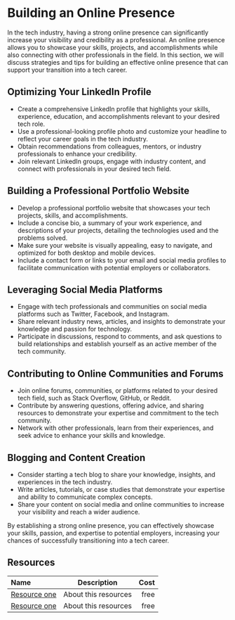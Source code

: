 # Building an Online Presence

In the tech industry, having a strong online presence can significantly increase your visibility and credibility as a
professional. An online presence allows you to showcase your skills, projects, and accomplishments while also connecting
with other professionals in the field. In this section, we will discuss strategies and tips for building an effective
online presence that can support your transition into a tech career.

## Optimizing Your LinkedIn Profile

- Create a comprehensive LinkedIn profile that highlights your skills, experience, education, and accomplishments relevant
  to your desired tech role.
- Use a professional-looking profile photo and customize your headline to reflect your career goals in the tech industry.
- Obtain recommendations from colleagues, mentors, or industry professionals to enhance your credibility.
- Join relevant LinkedIn groups, engage with industry content, and connect with professionals in your desired tech field.

## Building a Professional Portfolio Website

- Develop a professional portfolio website that showcases your tech projects, skills, and accomplishments.
- Include a concise bio, a summary of your work experience, and descriptions of your projects, detailing the technologies
  used and the problems solved.
- Make sure your website is visually appealing, easy to navigate, and optimized for both desktop and mobile devices.
- Include a contact form or links to your email and social media profiles to facilitate communication with potential
  employers or collaborators.

## Leveraging Social Media Platforms

- Engage with tech professionals and communities on social media platforms such as Twitter, Facebook, and Instagram.
- Share relevant industry news, articles, and insights to demonstrate your knowledge and passion for technology.
- Participate in discussions, respond to comments, and ask questions to build relationships and establish yourself as an
  active member of the tech community.

## Contributing to Online Communities and Forums

- Join online forums, communities, or platforms related to your desired tech field, such as Stack Overflow, GitHub, or
  Reddit.
- Contribute by answering questions, offering advice, and sharing resources to demonstrate your expertise and commitment
  to the tech community.
- Network with other professionals, learn from their experiences, and seek advice to enhance your skills and knowledge.

## Blogging and Content Creation

- Consider starting a tech blog to share your knowledge, insights, and experiences in the tech industry.
- Write articles, tutorials, or case studies that demonstrate your expertise and ability to communicate complex concepts.
- Share your content on social media and online communities to increase your visibility and reach a wider audience.

By establishing a strong online presence, you can effectively showcase your skills, passion, and expertise to potential
employers, increasing your chances of successfully transitioning into a tech career.

## Resources

| Name   | Description | Cost |
| :----- | :----: | ----: |
| [Resource one](https://example.com/)    |  About this resources   |   free |
| [Resource one](https://example.com/)    |  About this resources   |   free |